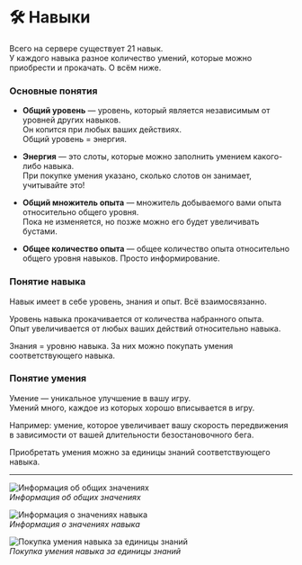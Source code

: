 # 🛠️ Навыки

Всего на сервере существует 21 навык.  
У каждого навыка разное количество умений, которые можно приобрести и прокачать. О всём ниже.

### Основные понятия

- **Общий уровень** — уровень, который является независимым от уровней других навыков.  
  Он копится при любых ваших действиях.  
  Общий уровень = энергия.

- **Энергия** — это слоты, которые можно заполнить умением какого-либо навыка.  
  При покупке умения указано, сколько слотов он занимает, учитывайте это!

- **Общий множитель опыта** — множитель добываемого вами опыта относительно общего уровня.  
  Пока не изменяется, но позже можно его будет увеличивать бустами.

- **Общее количество опыта** — общее количество опыта относительно общего уровня навыков. Просто информирование.

### Понятие навыка

Навык имеет в себе уровень, знания и опыт. Всё взаимосвязанно.

Уровень навыка прокачивается от количества набранного опыта.  
Опыт увеличивается от любых ваших действий относительно навыка.

Знания = уровню навыка. За них можно покупать умения соответствующего навыка.

### Понятие умения

Умение — уникальное улучшение в вашу игру.  
Умений много, каждое из которых хорошо вписывается в игру.

Например: умение, которое увеличивает вашу скорость передвижения в зависимости от вашей длительности безостановочного бега.

Приобретать умения можно за единицы знаний соответствующего навыка.

---

![Информация об общих значениях](https://volume/fasberry.su/static/game-content/menus/skills_global.png)  
*Информация об общих значениях*

![Информация о значениях навыка](https://volume/fasberry.su/static/game-content/menus/skills_skill.png)  
*Информация о значениях навыка*

![Покупка умения навыка за единицы знаний](https://volume/fasberry.su/static/game-content/menus/skills_skill_unique.png)  
*Покупка умения навыка за единицы знаний*